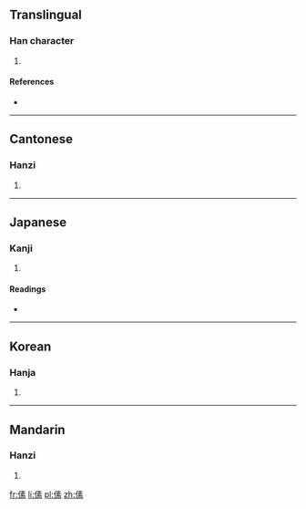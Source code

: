 ==Translingual==

===Han character===
{{Han char|rn=9|rad=人|as=10|sn=12|four=2529<sub>3</sub>|canj=人手一火 (OQMF)}}

# {{defn|Han|sort=人10}}

====References====
* {{Han ref|kx=0112.130|dkj=00933|dj=0239.300|hdz=10199.080|uh=5083|ud=20611|bh=D857|bd=55383}}

----

==Cantonese==

===Hanzi===
{{yue-hanzi|jyut=|y=sou3}}

# {{defn|lang=yue|sort=人10}}

----

==Japanese==

===Kanji===
{{ja-kanji|grade=|rs=人10}}

# {{defn|lang=ja|sort=人10}}

====Readings====
* {{ja-readings|on=[[そ]] (so)|kun=[[むかう]] (mukau), [[まもる]] (mamoru)}}

----

==Korean==

===Hanja===
{{ko-hanja|hangeul=소|rv=so|mr=so}}

# {{defn|lang=ko|sort=人10}}

----

==Mandarin==

===Hanzi===
{{cmn-hanzi|pin=[[sù]] ([[su4]])|wg=su<sup>4</sup>}}

# {{defn|lang=cmn|sort=人10}}

[[fr:傃]]
[[li:傃]]
[[pl:傃]]
[[zh:傃]]
